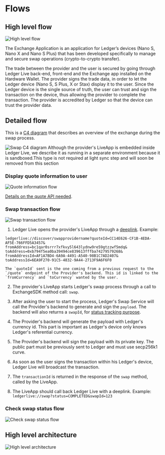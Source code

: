 
# Flows

## High level flow

![High level flow](/high-level-flow.png)

The Exchange Application is an application for Ledger’s devices (Nano S, Nano X and Nano S Plus) that has been developed specifically to manage and secure swap operations (crypto-to-crypto transfer).

The trade between the provider and the user is secured by going through Ledger Live back-end, front-end and the Exchange app installed on the Hardware Wallet. The provider signs the trade data, in order to let the Ledger device (Nano S, S Plus, X or Stax) display it to the user. Since the Ledger device is the single source of truth, the user can trust and sign the transaction on the device, thus allowing the provider to complete the transaction. The provider is accredited by Ledger so that the device can trust the provider data.

## Detailed flow
This is a [C4 diagram](https://c4model.com/) that describes an overview of the exchange during the swap process.

<Zoom>
    <img
      alt="Swap C4 diagram"
      src="/swap-light-C4.png"
    />
</Zoom>

<Callout type="info" emoji="👉">
    Although the provider's LiveApp is embedded inside Ledger Live, we describe it as running in a separate environment because it is sandboxed.This type is not required at light sync step and will soon be removed from this section
</Callout>

### Display quote information to user

<Zoom>
    <img
      alt="Quote information flow"
      src="/detailed-flow-1.png"
    />
</Zoom>

[Details on the quote API needed](./howto/providers-endpoints#post-quote).

### Swap transaction flow

<Zoom>
    <img
      alt="Swap transaction flow"
      src="/detailed-flow-2.png"
    />
</Zoom>

1. Ledger Live opens the provider's LiveApp through a [deeplink](https://github.com/LedgerHQ/ledger-live/wiki/LLM:DeepLinking). Example:
```
ledgerlive://discover/swapprovidername?quoteId=CC14E626-CF1B-4EDA-AF5E-766FFD5A3457&
fromAddress=bc1qar0srrr7xfkvy5l643lydnw9re59gtzzwf5mdq&
toAddress=0xb794f5ea0ba39494ce839613fffba74279579268&
fromAddressId=AF1A7BD4-6A9A-4491-A540-98B1C7AD2407&
toAddressId=6EA9F270-91C5-4832-9A44-2713F9A6F6F0
```

    The `quoteId` sent is the one coming from a previous request to the `/quote` endpoint of the Provider's backend. This id is linked to the `fromCurrency` and `toCurrency` wanted by the user.

2. The provider's LiveApp starts Ledger's swap process through a call to ExchangeSDK method call: `swap`.

3. After asking the user to start the process, Ledger's Swap Service will call the Provider's backend to generate and sign the `payload`. The backend will also returns a `swapId`, for [status tracking purpose](#check-swap-status-flow).

4. The Provider's backend will generate the payload with Ledger's currency id. This part is important as Ledger's device only knows Ledger's referential currency.

5. The Provider's backend will sign the payload with its private key. The public part must be previously sent to Ledger and must use secp256k1 curve.

6. As soon as the user signs the transaction within his Ledger's device, Ledger Live will broadcast the transaction.

7. The `transactionId` is returned in the response of the `swap` method, called by the LiveApp.

8. The LiveApp should call back Ledger Live with a deeplink. Example: `ledgerlive://swap?status=COMPLETED&swapId=123`

### Check swap status flow

<Zoom>
    <img
      alt="Check swap status flow"
      src="/detailed-flow-3.png"
    />
</Zoom>

## High level architecture

<Zoom>
    <img
      alt="High level architecture"
      src="/high-level-architecture.png"
    />
</Zoom>

